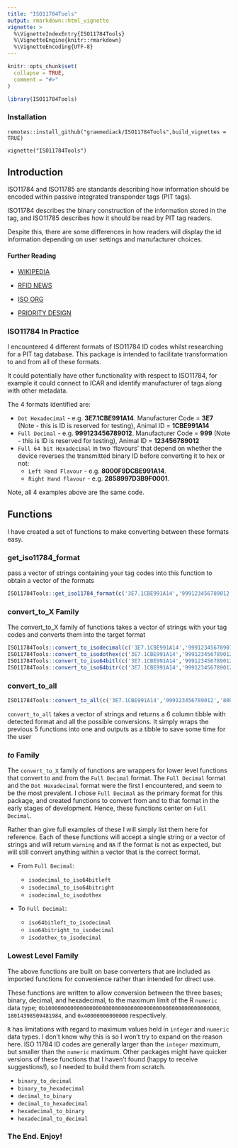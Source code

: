 ```yaml
---
title: "ISO11784Tools"
output: rmarkdown::html_vignette
vignette: >
  %\VignetteIndexEntry{ISO11784Tools}
  %\VignetteEngine{knitr::rmarkdown}
  %\VignetteEncoding{UTF-8}
---
```


```r
knitr::opts_chunk$set(
  collapse = TRUE,
  comment = "#>"
)
```

```r
library(ISO11784Tools)
```
### Installation

`remotes::install_github("graemediack/ISO11784Tools",build_vignettes = TRUE)`

`vignette("ISO11784Tools")`

## Introduction
ISO11784 and ISO11785 are standards describing how information should be encoded within passive integrated transponder tags (PIT tags).

ISO11784 describes the binary construction of the information stored in the tag, and ISO11785 describes how it should be read by PIT tag readers.

Despite this, there are some differences in how readers will display the id information depending on user settings and manufacturer choices.

#### Further Reading

- [WIKIPEDIA](https://en.wikipedia.org/wiki/ISO_11784_and_ISO_11785)

- [RFID NEWS](https://www.rfidnews.com/ISOstandard/ISOstandard.html)

- [ISO ORG](https://www.iso.org/standard/25881.html)

- [PRIORITY DESIGN](https://www.priority1design.com.au/fdx-b_animal_identification_protocol.html)

### ISO11784 In Practice

I encountered 4 different formats of ISO11784 ID codes whilst researching for a PIT tag database. This package is intended to facilitate transformation to and from all of these formats.

It could potentially have other functionality with respect to ISO11784, for example it could connect to ICAR and identify manufacturer of tags along with other metadata.

The 4 formats identified are:

- `Dot Hexadecimal` - e.g. **3E7.1CBE991A14**. Manufacturer Code = **3E7** (Note - this is ID is reserved for testing), Animal ID = **1CBE991A14**
- `Full Decimal` - e.g. **999123456789012**. Manufacturer Code = **999** (Note - this is ID is reserved for testing), Animal ID = **123456789012**
- `Full 64 bit Hexadecimal` in two 'flavours' that depend on whether the device reverses the transmitted binary ID before converting it to hex or not:
  - `Left Hand Flavour` - e.g. **8000F9DCBE991A14**. 
  - `Right Hand Flavour` - e.g. **2858997D3B9F0001**.

Note, all 4 examples above are the same code.

## Functions

I have created a set of functions to make converting between these formats easy.

### get_iso11784_format

pass a vector of strings containing your tag codes into this function to obtain a vector of the formats
```r
ISO11784Tools::get_iso11784_format(c('3E7.1CBE991A14','999123456789012','8000F9DCBE991A14','2858997D3B9F0001','blahblah'))
```

### convert_to_X Family

The convert_to_X family of functions takes a vector of strings with your tag codes and converts them into the target format
```r
ISO11784Tools::convert_to_isodecimal(c('3E7.1CBE991A14','999123456789012','8000F9DCBE991A14','2858997D3B9F0001','blahblah'))
ISO11784Tools::convert_to_isodothex(c('3E7.1CBE991A14','999123456789012','8000F9DCBE991A14','2858997D3B9F0001','blahblah'))
ISO11784Tools::convert_to_iso64bitl(c('3E7.1CBE991A14','999123456789012','8000F9DCBE991A14','2858997D3B9F0001','blahblah'))
ISO11784Tools::convert_to_iso64bitr(c('3E7.1CBE991A14','999123456789012','8000F9DCBE991A14','2858997D3B9F0001','blahblah'))
```

### convert_to_all
```r
ISO11784Tools::convert_to_all(c('3E7.1CBE991A14','999123456789012','8000F9DCBE991A14','2858997D3B9F0001','blahblah'))
```

`convert_to_all` takes a vector of strings and returns a 6 column tibble with detected format and all the possible conversions. It simply wraps the previous 5 functions into one and outputs as a tibble to save some time for the user

### _to_ Family

The `convert_to_X` family of functions are wrappers for lower level functions that convert to and from the `Full Decimal` format. The `Full Decimal` format and the `Dot Hexadecimal` format were the first I encountered, and seem to be the most prevalent. I chose `Full Decimal` as the primary format for this package, and created functions to convert from and to that format in the early stages of development. Hence, these functions center on `Full Decimal`.

Rather than give full examples of these I will simply list them here for reference. Each of these functions will accept a single string or a vector of strings and will return `warning` and `NA` if the format is not as expected, but will still convert anything within a vector that is the correct format.

- From `Full Decimal`:

  - `isodecimal_to_iso64bitleft`
  - `isodecimal_to_iso64bitright`
  - `isodecimal_to_isodothex`
  
- To `Full Decimal`:

  - `iso64bitleft_to_isodecimal`
  - `iso64bitright_to_isodecimal`
  - `isodothex_to_isodecimal`
  
### Lowest Level Family

The above functions are built on base converters that are included as imported functions for convenience rather than intended for direct use.

These functions are written to allow conversion between the three bases; binary, decimal, and hexadecimal, to the maximum limit of the R `numeric` data type; `0b1000000000000000000000000000000000000000000000000000000`, `18014398509481984`, and `0x40000000000000` respectively. 

`R` has limitations with regard to maximum values held in `integer` and `numeric` data types. I don't know why this is so I won't try to expand on the reason here. ISO 11784 ID codes are generally larger than the `integer` maximum, but smaller than the `numeric` maximum. Other packages might have quicker versions of these functions that I haven't found (happy to receive suggestions!), so I needed to build them from scratch.

- `binary_to_decimal`
- `binary_to_hexadecimal`
- `decimal_to_binary`
- `decimal_to_hexadecimal`
- `hexadecimal_to_binary`
- `hexadecimal_to_decimal`

### The End. Enjoy!
